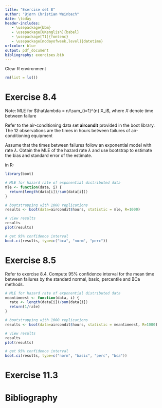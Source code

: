 ```yaml
---
title: "Exercise set 8"
author: "Bjørn Christian Weinbach"
date: \today
header-includes:
   - \usepackage{bbm}
   - \usepackage[UKenglish]{babel}
   - \usepackage[T1]{fontenc}
   - \usepackage[nodayofweek,level]{datetime}
urlcolor: blue
output: pdf_document
bibliography: exercises.bib
---
```


Clear R environment

```r
rm(list = ls())
```

# Exercise 8.4

Note: MLE for $\hat\lambda = n/\sum_{i=1}^{n} X_i$, where $X$ denote time
between failure

Refer to the air-conditioning data set **aircondit** provided in the boot
library. The 12 observations are the times in hours between failures of 
air-conditioning equipment

\begin{center}
  \begin{tabular}{ c c c c c c c c c c c c}
   3 & 5 & 7 & 18 & 43 & 85 & 91 & 98 & 100 & 130 & 230 & 487 \\
  \end{tabular}
\end{center}

Assume that the times between failures follow an exponential model with rate
$\lambda$. Obtain the MLE of the hazard rate $\lambda$ and use bootstrap to 
estimate the bias and standard error of the estimate.

in R:

```r
library(boot)

# MLE for hazard rate of exponential distributed data
mle <- function(data, i) {
  return(length(data[i])/sum(data[i]))
}

# bootstrapping with 1000 replications
results <- boot(data=aircondit$hours, statistic = mle, R=1000)

# view results
results
plot(results)

# get 95% confidence interval
boot.ci(results, type=c("bca", "norm", "perc"))
```
# Exercise 8.5
Refer to exercise 8.4. Compute $95\%$ confidence interval for the mean time 
between failures by the standard normal, basic, percentile and BCa methods.

```r
# MLE for hazard rate of exponential distributed data
meantimeest <- function(data, i) {
  rate <- length(data[i])/sum(data[i])
  return(1/rate)
}

# bootstrapping with 1000 replications
results <- boot(data=aircondit$hours, statistic = meantimeest, R=1000)

# view results
results
plot(results)

# get 95% confidence interval
boot.ci(results, type=c("norm", "basic", "perc", "bca"))
```

# Exercise 11.3


\newpage

# Bibliography